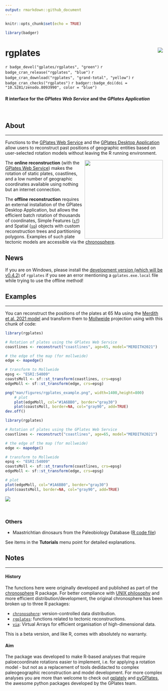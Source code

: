 ```yaml
---
output: rmarkdown::github_document
---
```


```r
knitr::opts_chunk$set(echo = TRUE)

library(badger)
```

# rgplates <img src="man/figures/logo.png" align="right" />

`r badge_devel("gplates/rgplates", "green")`
`r badge_cran_release("rgplates", "blue")`
`r badge_cran_download("rgplates", "grand-total", "yellow")`
`r badge_cran_checks("rgplates")`
`r badger::badge_doi(doi = "10.5281/zenodo.8093990", color = "blue")` 

#### R interface for the *GPlates Web Service* and the *GPlates Application*
<br>

## About

* * *

Functions to the [GPlates Web Service](https://gws.gplates.org/) and the [GPlates Desktop Application](https://www.gplates.org/) allow users to reconstruct past positions of geographic entities based on user-selected rotation models without leaving the R running environment. 


<a href="https://www.gplates.org/"><img src="https://github.com/gplates/rgplates/blob/devel/pkgdown/assets/New_GPlates_Logo.png?raw=true" width=250 align="right"></a>

The **online reconstruction** (with the [GPlates Web Service](https://gws.gplates.org/)) makes the rotation of static plates, coastlines, and a low number of geographic coordinates available using nothing but an internet connection. 

The **offline reconstruction** requires an external installation of the GPlates Desktop Application, but allows the efficient batch rotation of thousands of coordinates, Simple Features ([`sf`](https://cran.r-project.org/package=sf)) and Spatial ([`sp`](https://cran.r-project.org/package=sp)) objects with custom reconstruction trees and partitioning polygons. Examples of such plate tectonic models are accessible via the [chronosphere](https://www.chronosphere.info/). 

## News 

<div class="alert alert-primary" role="info"> 

If you are on Windows, please install the [development version (which will be v0.4.2)](https://gplates.github.io/rgplates/articles/1_installation.html#development-version) of `rgplates` if you see an error mentioning a `gplates.exe.local` file while trying to use the offline method!

</div>

## Examples
* * *

You can reconstruct the positions of the plates at 65 Ma using the [Merdith et al. 2021 model](https://www.sciencedirect.com/science/article/pii/S0012825220305237) and transform them to [Mollweide](https://epsg.io/54009) projection using with this chunk of code: 

```r
library(rgplates)

# Rotation of plates using the GPlates Web Service
coastlines <- reconstruct("coastlines", age=65, model="MERDITH2021")

# the edge of the map (for mollweide)
edge <- mapedge()

# transform to Mollweide
epsg <- "ESRI:54009"
coastsMoll <- sf::st_transform(coastlines, crs=epsg)
edgeMoll <- sf::st_transform(edge, crs=epsg)

png("man/figures/rgplates_example.png", width=1400,height=800)
	# plot
	plot(edgeMoll, col="#1A6BB0", border="gray30")
	plot(coastsMoll, border=NA, col="gray90", add=TRUE)
dev.off()

```


```r
library(rgplates)

# Rotation of plates using the GPlates Web Service
coastlines <- reconstruct("coastlines", age=65, model="MERDITH2021")

# the edge of the map (for mollweide)
edge <- mapedge()

# transform to Mollweide
epsg <- "ESRI:54009"
coastsMoll <- sf::st_transform(coastlines, crs=epsg)
edgeMoll <- sf::st_transform(edge, crs=epsg)

# plot
plot(edgeMoll, col="#1A6BB0", border="gray30")
plot(coastsMoll, border=NA, col="gray90", add=TRUE)
```


![](man/figures/rgplates_example.png)


<br>

### Others

- Maastrichtian dinosaurs from the Paleobiology Database ([R code file](https://gplates.github.io/rgplates/snippets/pbdb_merdith_2021.R))

See items in the **Tutorials** menu point for detailed explanations. 

## Notes 
* * *

#### History

The functions here were originally developed and published as part of the [chronosphere](https://chronosphere.info/r_client/) R package. For better compliance with [UNIX philosophy](https://en.wikipedia.org/wiki/Unix_philosophy) and more efficient distribution/development, the original chronosphere has been broken up to three R packages:

- [`chronosphere`](https://chronosphere.info/r_client/): version-controlled data distribution.
- [`rgplates`](https://gplates.github.io/rgplates/): functions related to tectonic reconstructions.
- [`via`](https://adamkocsis.github.io/via/): Virtual Arrays for efficient organisation of high-dimensional data.


This is a beta version, and like R, comes with absolutely no warranty.

#### Aim

The package was developed to make R-based analyses that require paloecoordinate rotations easier to implement, i.e. for applying a rotation model - but not as a replacement of tools dedidacted to complex paleogeographic reconstruction and model development. For more complex analyses you are more than welcome to check out [gplately](https://gplates.github.io/gplately/) and [pyGPlates](https://www.gplates.org/docs/pygplates/), the awesome python packages developed by the GPlates team.



